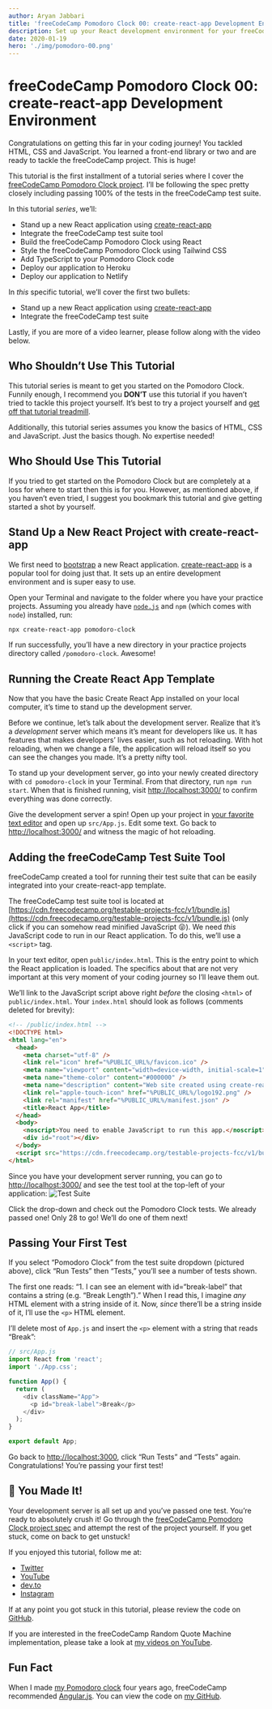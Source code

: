 ```yaml
---
author: Aryan Jabbari
title: 'freeCodeCamp Pomodoro Clock 00: create-react-app Development Environment'
description: Set up your React development environment for your freeCodeCamp Pomodoro Clock
date: 2020-01-19
hero: './img/pomodoro-00.png'
---
```



# freeCodeCamp Pomodoro Clock 00: create-react-app Development Environment

Congratulations on getting this far in your coding journey! You tackled HTML, CSS and JavaScript. You learned a front-end library or two and are ready to tackle the freeCodeCamp project. This is huge!

This tutorial is the first installment of a tutorial series where I cover the [freeCodeCamp Pomodoro Clock project](https://www.freecodecamp.org/learn/front-end-libraries/front-end-libraries-projects/build-a-pomodoro-clock). I’ll be following the spec pretty closely including passing 100% of the tests in the freeCodeCamp test suite.

In this tutorial _series_, we’ll:

- Stand up a new React application using [create-react-app](https://create-react-app.dev/)
- Integrate the freeCodeCamp test suite tool
- Build the freeCodeCamp Pomodoro Clock using React
- Style the freeCodeCamp Pomodoro Clock using Tailwind CSS
- Add TypeScript to your Pomodoro Clock code
- Deploy our application to Heroku
- Deploy our application to Netlify

In _this_ specific tutorial, we’ll cover the first two bullets:

- Stand up a new React application using [create-react-app](https://create-react-app.dev/)
- Integrate the freeCodeCamp test suite

Lastly, if you are more of a video learner, please follow along with the video below.

<StyledYouTube videoId="VPrmzk-1Gps" />

## Who Shouldn’t Use This Tutorial

This tutorial series is meant to get you started on the Pomodoro Clock. Funnily enough, I recommend you **DON’T** use this tutorial if you haven’t tried to tackle this project yourself. It’s best to try a project yourself and [get off that tutorial treadmill](https://www.thewebdevcoach.com/Learning-to-Code-Get-Off-the-Tutorial-Treadmill!).

Additionally, this tutorial series assumes you know the basics of HTML, CSS and JavaScript. Just the basics though. No expertise needed!

## Who Should Use This Tutorial

If you tried to get started on the Pomodoro Clock but are completely at a loss for where to start then this is for you. However, as mentioned above, if you haven’t even tried, I suggest you bookmark this tutorial and give getting started a shot by yourself.

## Stand Up a New React Project with create-react-app

We first need to [bootstrap](https://stackoverflow.com/questions/1254542/what-is-bootstrapping) a new React application. [create-react-app](https://create-react-app.dev/) is a popular tool for doing just that. It sets up an entire development environment and is super easy to use.

Open your Terminal and navigate to the folder where you have your practice projects. Assuming you already have [`node.js`](https://nodejs.org/) and `npm` (which comes with `node`) installed, run:

```bash
npx create-react-app pomodoro-clock
```

If run successfully, you’ll have a new directory in your practice projects directory called `/pomodoro-clock`. Awesome!

## Running the Create React App Template

Now that you have the basic Create React App installed on your local computer, it’s time to stand up the development server.

Before we continue, let’s talk about the development server. Realize that it’s a _development_ server which means it’s meant for developers like us. It has features that makes developers’ lives easier, such as hot reloading. With hot reloading, when we change a file, the application will reload itself so you can see the changes you made. It’s a pretty nifty tool.

To stand up your development server, go into your newly created directory with `cd pomodoro-clock` in your Terminal. From that directory, run `npm run start`. When that is finished running, visit [http://localhost:3000/](http://localhost:3000/) to confirm everything was done correctly.

Give the development server a spin! Open up your project in [your favorite text editor](https://code.visualstudio.com/) and open up `src/App.js`. Edit some text. Go back to [http://localhost:3000/](http://localhost:3000/) and witness the magic of hot reloading.

## Adding the freeCodeCamp Test Suite Tool

freeCodeCamp created a tool for running their test suite that can be easily integrated into your create-react-app template.

The freeCodeCamp test suite tool is located at [https://cdn.freecodecamp.org/testable-projects-fcc/v1/bundle.js](https://cdn.freecodecamp.org/testable-projects-fcc/v1/bundle.js) (only click if you can somehow read minified JavaScript 😝). We need _this_ JavaScript code to run in our React application. To do this, we’ll use a `<script>` tag.

In your text editor, open `public/index.html`. This is the entry point to which the React application is loaded. The specifics about that are not very important at this very moment of your coding journey so I’ll leave them out.

We’ll link to the JavaScript script above right _before_ the closing `<html>` of `public/index.html`. Your `index.html` should look as follows (comments deleted for brevity):

```html
<!-- /public/index.html -->
<!DOCTYPE html>
<html lang="en">
  <head>
    <meta charset="utf-8" />
    <link rel="icon" href="%PUBLIC_URL%/favicon.ico" />
    <meta name="viewport" content="width=device-width, initial-scale=1" />
    <meta name="theme-color" content="#000000" />
    <meta name="description" content="Web site created using create-react-app" />
    <link rel="apple-touch-icon" href="%PUBLIC_URL%/logo192.png" />
    <link rel="manifest" href="%PUBLIC_URL%/manifest.json" />
    <title>React App</title>
  </head>
  <body>
    <noscript>You need to enable JavaScript to run this app.</noscript>
    <div id="root"></div>
  </body>
  <script src="https://cdn.freecodecamp.org/testable-projects-fcc/v1/bundle.js"></script>
</html>
```

Since you have your development server running, you can go to [http://localhost:3000/](http://localhost:3000/) and see the test tool at the top-left of your application:
![Test Suite](./img//test-suite.png)

Click the drop-down and check out the Pomodoro Clock tests. We already passed one! Only 28 to go! We’ll do one of them next!

## Passing Your First Test

If you select “Pomodoro Clock” from the test suite dropdown (pictured above), click “Run Tests” then “Tests,” you’ll see a number of tests shown.

The first one reads: “1. I can see an element with id=“break-label” that contains a string (e.g. “Break Length”).” When I read this, I imagine _any_ HTML element with a string inside of it. Now, _since_ there’ll be a string inside of it, I’ll use the `<p>` HTML element.

I’ll delete most of `App.js` and insert the `<p>` element with a string that reads “Break”:

```javascript
// src/App.js
import React from 'react';
import './App.css';

function App() {
  return (
    <div className="App">
      <p id="break-label">Break</p>
    </div>
  );
}

export default App;
```

Go back to [http://localhost:3000](http://localhost:3000/), click “Run Tests” and “Tests” again. Congratulations! You’re passing your first test!

## 👏 You Made It!

Your development server is all set up and you’ve passed one test. You’re ready to absolutely crush it! Go through the [freeCodeCamp Pomodoro Clock project spec](https://www.freecodecamp.org/learn/front-end-libraries/front-end-libraries-projects/build-a-pomodoro-clock) and attempt the rest of the project yourself. If you get stuck, come on back to get unstuck!

If you enjoyed this tutorial, follow me at:

- [Twitter](https://twitter.com/AryanJabbari)
- [YouTube](https://www.youtube.com/c/thewebdevcoach)
- [dev.to](https://dev.to/aryanjnyc)
- [Instagram](https://www.instagram.com/thewebdevcoach/)

If at any point you got stuck in this tutorial, please review the code on [GitHub](https://github.com/AryanJ-NYC/fcc-pomodoro-clock/tree/00-create-react-app).

If you are interested in the freeCodeCamp Random Quote Machine implementation, please take a look at [my videos on YouTube](https://www.youtube.com/playlist?list=PL3cz80ehFCan4srLIp1HmhrQ0CU8Cw9XM).

## Fun Fact

When I made [my Pomodoro clock](https://aryanj-nyc.github.io/pomodoro-timer/) four years ago, freeCodeCamp recommended [Angular.js](https://angularjs.org/). You can view the code on [my GitHub](https://github.com/AryanJ-NYC/pomodoro-timer).
